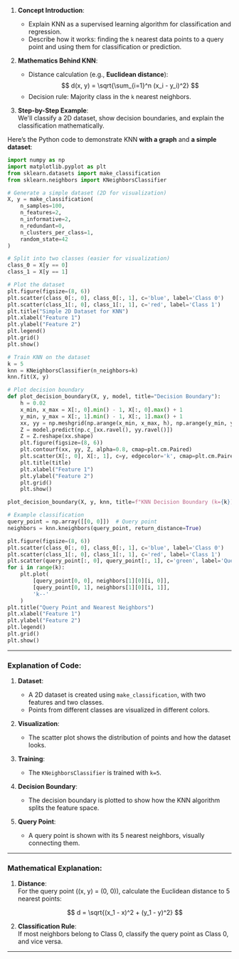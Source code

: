 1. **Concept Introduction**:

   - Explain KNN as a supervised learning algorithm for classification and regression.
   - Describe how it works: finding the `k` nearest data points to a query point and using them for classification or prediction.

2. **Mathematics Behind KNN**:

   - Distance calculation (e.g., **Euclidean distance**):
     $$
      d(x, y) = \sqrt{\sum_{i=1}^n (x_i - y_i)^2}
     $$
   - Decision rule: Majority class in the `k` nearest neighbors.

3. **Step-by-Step Example**:  
   We'll classify a 2D dataset, show decision boundaries, and explain the classification mathematically.

Here’s the Python code to demonstrate KNN **with a graph** and **a simple dataset**:

```python
import numpy as np
import matplotlib.pyplot as plt
from sklearn.datasets import make_classification
from sklearn.neighbors import KNeighborsClassifier

# Generate a simple dataset (2D for visualization)
X, y = make_classification(
    n_samples=100,
    n_features=2,
    n_informative=2,
    n_redundant=0,
    n_clusters_per_class=1,
    random_state=42
)

# Split into two classes (easier for visualization)
class_0 = X[y == 0]
class_1 = X[y == 1]

# Plot the dataset
plt.figure(figsize=(8, 6))
plt.scatter(class_0[:, 0], class_0[:, 1], c='blue', label='Class 0')
plt.scatter(class_1[:, 0], class_1[:, 1], c='red', label='Class 1')
plt.title("Simple 2D Dataset for KNN")
plt.xlabel("Feature 1")
plt.ylabel("Feature 2")
plt.legend()
plt.grid()
plt.show()

# Train KNN on the dataset
k = 5
knn = KNeighborsClassifier(n_neighbors=k)
knn.fit(X, y)

# Plot decision boundary
def plot_decision_boundary(X, y, model, title="Decision Boundary"):
    h = 0.02
    x_min, x_max = X[:, 0].min() - 1, X[:, 0].max() + 1
    y_min, y_max = X[:, 1].min() - 1, X[:, 1].max() + 1
    xx, yy = np.meshgrid(np.arange(x_min, x_max, h), np.arange(y_min, y_max, h))
    Z = model.predict(np.c_[xx.ravel(), yy.ravel()])
    Z = Z.reshape(xx.shape)
    plt.figure(figsize=(8, 6))
    plt.contourf(xx, yy, Z, alpha=0.8, cmap=plt.cm.Paired)
    plt.scatter(X[:, 0], X[:, 1], c=y, edgecolor='k', cmap=plt.cm.Paired)
    plt.title(title)
    plt.xlabel("Feature 1")
    plt.ylabel("Feature 2")
    plt.grid()
    plt.show()

plot_decision_boundary(X, y, knn, title=f"KNN Decision Boundary (k={k})")

# Example classification
query_point = np.array([[0, 0]])  # Query point
neighbors = knn.kneighbors(query_point, return_distance=True)

plt.figure(figsize=(8, 6))
plt.scatter(class_0[:, 0], class_0[:, 1], c='blue', label='Class 0')
plt.scatter(class_1[:, 0], class_1[:, 1], c='red', label='Class 1')
plt.scatter(query_point[:, 0], query_point[:, 1], c='green', label='Query Point', s=100)
for i in range(k):
    plt.plot(
        [query_point[0, 0], neighbors[1][0][i, 0]],
        [query_point[0, 1], neighbors[1][0][i, 1]],
        'k--'
    )
plt.title("Query Point and Nearest Neighbors")
plt.xlabel("Feature 1")
plt.ylabel("Feature 2")
plt.legend()
plt.grid()
plt.show()
```

---

### Explanation of Code:

1. **Dataset**:

   - A 2D dataset is created using `make_classification`, with two features and two classes.
   - Points from different classes are visualized in different colors.

2. **Visualization**:

   - The scatter plot shows the distribution of points and how the dataset looks.

3. **Training**:

   - The `KNeighborsClassifier` is trained with `k=5`.

4. **Decision Boundary**:

   - The decision boundary is plotted to show how the KNN algorithm splits the feature space.

5. **Query Point**:
   - A query point is shown with its 5 nearest neighbors, visually connecting them.

---

### Mathematical Explanation:

1. **Distance**:  
    For the query point \((x, y) = (0, 0)\), calculate the Euclidean distance to 5 nearest points:

   $$
   d = \sqrt{(x_1 - x)^2 + (y_1 - y)^2}
   $$

2. **Classification Rule**:  
   If most neighbors belong to Class 0, classify the query point as Class 0, and vice versa.

---
